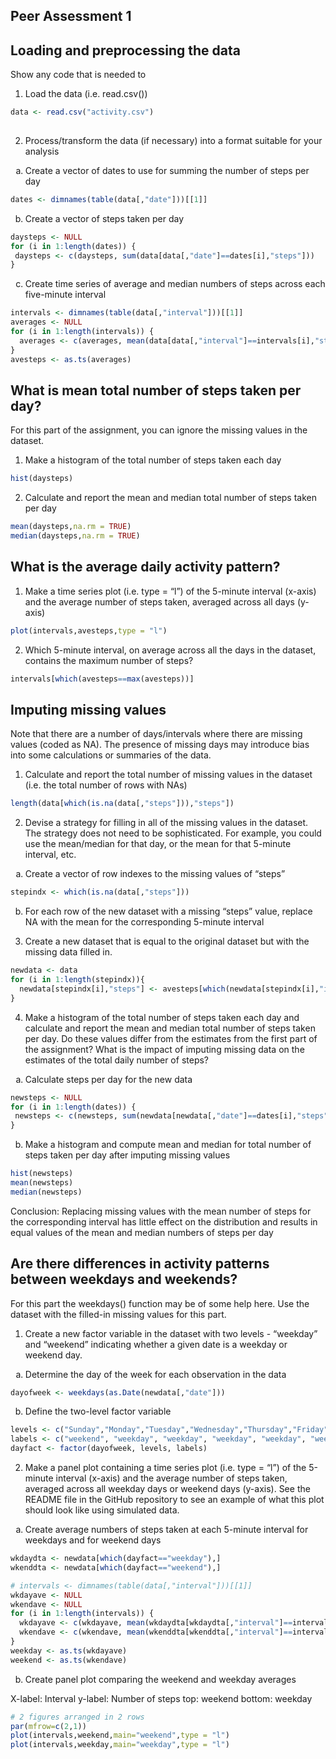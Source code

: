 ## Peer Assessment 1

## Loading and preprocessing the data

Show any code that is needed to

1. Load the data (i.e. read.csv())

```r
data <- read.csv("activity.csv")
  
```

2. Process/transform the data (if necessary) into a format suitable for your analysis

a. Create a vector of dates to use for summing the number of steps per day

```r
dates <- dimnames(table(data[,"date"]))[[1]]
```

b. Create a vector of steps taken per day

```r
daysteps <- NULL
for (i in 1:length(dates)) {
 daysteps <- c(daysteps, sum(data[data[,"date"]==dates[i],"steps"])) 
}
```

c. Create time series of average and median numbers of steps across each five-minute interval

```r
intervals <- dimnames(table(data[,"interval"]))[[1]]
averages <- NULL
for (i in 1:length(intervals)) {
  averages <- c(averages, mean(data[data[,"interval"]==intervals[i],"steps"], na.rm = TRUE))
}
avesteps <- as.ts(averages)
```

## What is mean total number of steps taken per day?

For this part of the assignment, you can ignore the missing values in the dataset.

1. Make a histogram of the total number of steps taken each day

```r
hist(daysteps)
```

2. Calculate and report the mean and median total number of steps taken per day

```r
mean(daysteps,na.rm = TRUE)
median(daysteps,na.rm = TRUE)
```

## What is the average daily activity pattern?

1. Make a time series plot (i.e. type = "l") of the 5-minute interval (x-axis) and the average number of steps taken, averaged across all days (y-axis)

```r
plot(intervals,avesteps,type = "l")
```

2. Which 5-minute interval, on average across all the days in the dataset, contains the maximum number of steps?

```r
intervals[which(avesteps==max(avesteps))]
```

## Imputing missing values

Note that there are a number of days/intervals where there are missing values (coded as NA). The presence of missing days may introduce bias into some calculations or summaries of the data.

1. Calculate and report the total number of missing values in the dataset (i.e. the total number of rows with NAs)

```r
length(data[which(is.na(data[,"steps"])),"steps"])
```

2. Devise a strategy for filling in all of the missing values in the dataset. The strategy does not need to be sophisticated. For example, you could use the mean/median for that day, or the mean for that 5-minute interval, etc.

a. Create a vector of row indexes to the missing values of "steps"

```r
stepindx <- which(is.na(data[,"steps"]))
```

b. For each row of the new dataset with a missing "steps" value, replace NA with the mean for the corresponding 5-minute interval

3. Create a new dataset that is equal to the original dataset but with the missing data filled in.

```r
newdata <- data
for (i in 1:length(stepindx)){
  newdata[stepindx[i],"steps"] <- avesteps[which(newdata[stepindx[i],"interval"]==intervals)]  
}
```

4. Make a histogram of the total number of steps taken each day and calculate and report the mean and median total number of steps taken per day. Do these values differ from the estimates from the first part of the assignment? What is the impact of imputing missing data on the estimates of the total daily number of steps?

a. Calculate steps per day for the new data

```r
newsteps <- NULL
for (i in 1:length(dates)) {
 newsteps <- c(newsteps, sum(newdata[newdata[,"date"]==dates[i],"steps"])) 
}
```

b. Make a histogram and compute mean and median for total number of steps taken per day after imputing missing values

```r
hist(newsteps)
mean(newsteps)
median(newsteps)

```

Conclusion: Replacing missing values with the mean number of steps for the corresponding interval has little effect on the distribution and results in equal values of the mean and median numbers of steps per day

## Are there differences in activity patterns between weekdays and weekends?

For this part the weekdays() function may be of some help here. Use the dataset with the filled-in missing values for this part.

1. Create a new factor variable in the dataset with two levels - "weekday" and "weekend" indicating whether a given date is a weekday or weekend day.

a. Determine the day of the week for each observation in the data

```r
dayofweek <- weekdays(as.Date(newdata[,"date"]))
```

b. Define the two-level factor variable

```r
levels <- c("Sunday","Monday","Tuesday","Wednesday","Thursday","Friday","Saturday")
labels <- c("weekend", "weekday", "weekday", "weekday", "weekday", "weekday", "weekend") 
dayfact <- factor(dayofweek, levels, labels)
```

2. Make a panel plot containing a time series plot (i.e. type = "l") of the 5-minute interval (x-axis) and the average number of steps taken, averaged across all weekday days or weekend days (y-axis). See the README file in the GitHub repository to see an example of what this plot should look like using simulated data.

a. Create average numbers of steps taken at each 5-minute interval for weekdays and for weekend days

```r
wkdaydta <- newdata[which(dayfact=="weekday"),]
wkenddta <- newdata[which(dayfact=="weekend"),]

# intervals <- dimnames(table(data[,"interval"]))[[1]]
wkdayave <- NULL
wkendave <- NULL
for (i in 1:length(intervals)) {
  wkdayave <- c(wkdayave, mean(wkdaydta[wkdaydta[,"interval"]==intervals[i],"steps"]))
  wkendave <- c(wkendave, mean(wkenddta[wkenddta[,"interval"]==intervals[i],"steps"]))
}
weekday <- as.ts(wkdayave)
weekend <- as.ts(wkendave)
```

b. Create panel plot comparing the weekend and weekday averages

X-label: Interval
y-label: Number of steps
top: weekend
bottom: weekday

```r
# 2 figures arranged in 2 rows
par(mfrow=c(2,1))
plot(intervals,weekend,main="weekend",type = "l")
plot(intervals,weekday,main="weekday",type = "l")
```